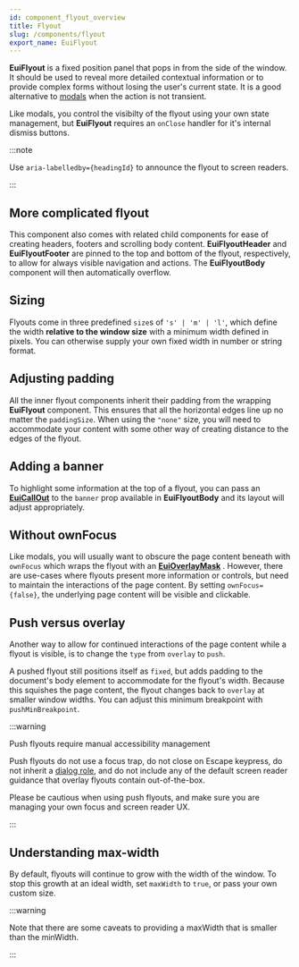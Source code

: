 ```yaml
---
id: component_flyout_overview
title: Flyout
slug: /components/flyout
export_name: EuiFlyout
---
```


**EuiFlyout** is a fixed position panel that pops in from the side of the window.
It should be used to reveal more detailed contextual information or to provide complex forms without losing
the user's current state. It is a good alternative to [modals](#/layout/modal) when the action is not transient.

Like modals, you control the visibilty of the flyout using your own state management,
but **EuiFlyout** requires an `onClose` handler for it's internal dismiss buttons.

:::note

Use `aria-labelledby={headingId}` to announce the flyout to screen readers.

:::

## More complicated flyout

This component also comes with related child components for ease of creating headers,
footers and scrolling body content. **EuiFlyoutHeader** and **EuiFlyoutFooter** are pinned to the top and bottom
of the flyout, respectively, to allow for always visible navigation and actions. The **EuiFlyoutBody** component
will then automatically overflow.

## Sizing

Flyouts come in three predefined `size`s of `'s' | 'm' | 'l'`, which define the width **relative to the window size**
with a minimum width defined in pixels. You can otherwise supply your own fixed width in number or string format.

## Adjusting padding

All the inner flyout components inherit their padding from the wrapping **EuiFlyout** component.
This ensures that all the horizontal edges line up no matter the `paddingSize`. When using the `"none"` size,
you will need to accommodate your content with some other way of creating distance to the edges of the flyout.

## Adding a banner

To highlight some information at the top of a flyout, you can pass an [**EuiCallOut**](#/display/callout)
to the `banner` prop available in **EuiFlyoutBody** and its layout will adjust appropriately.

## Without ownFocus

Like modals, you will usually want to obscure the page content beneath with `ownFocus` which wraps the flyout
with an [**EuiOverlayMask**](#/utilities/overlay-mask) . However, there are use-cases where flyouts present more
information or controls, but need to maintain the interactions of the page content. By setting `ownFocus={false}`,
the underlying page content will be visible and clickable.

## Push versus overlay

Another way to allow for continued interactions of the page content while a flyout is visible,
is to change the `type` from `overlay` to `push`.

A pushed flyout still positions itself as `fixed`, but adds padding to the document's body element to accommodate
for the flyout's width. Because this squishes the page content, the flyout changes back to `overlay`
at smaller window widths. You can adjust this minimum breakpoint with `pushMinBreakpoint`.

:::warning

Push flyouts require manual accessibility management

Push flyouts do not use a focus trap, do not close on Escape keypress, do not inherit
a [dialog role](https://developer.mozilla.org/en-US/docs/Web/Accessibility/ARIA/Roles/dialog_role),
and do not include any of the default screen reader guidance that overlay flyouts contain out-of-the-box.

Please be cautious when using push flyouts, and make sure you are managing your own focus and screen reader UX.

:::

## Understanding max-width

By default, flyouts will continue to grow with the width of the window.
To stop this growth at an ideal width, set `maxWidth` to `true`, or pass your own custom size.

:::warning

Note that there are some caveats to providing a maxWidth that is smaller than the minWidth.

:::
